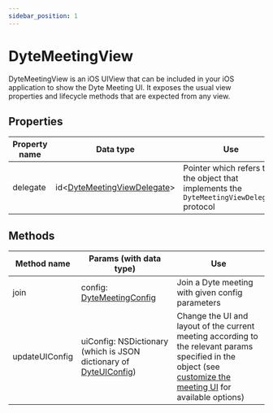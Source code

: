 ```yaml
---
sidebar_position: 1
---
```


# DyteMeetingView

DyteMeetingView is an iOS UIView that can be included in your iOS application to show the Dyte Meeting UI. It exposes the usual view properties and lifecycle methods that are expected from any view.

## Properties

| Property name | Data type                                             | Use                                                                                       |
| ------------- | ----------------------------------------------------- | ----------------------------------------------------------------------------------------- |
| delegate      | id<[DyteMeetingViewDelegate](./dyte-meeting-events)\> | Pointer which refers to the object that implements the `DyteMeetingViewDelegate` protocol |

## Methods

| Method name    | Params (with data type)                                                               | Use                                                                                                                                                                                        |
| -------------- | ------------------------------------------------------------------------------------- | ------------------------------------------------------------------------------------------------------------------------------------------------------------------------------------------ |
| join           | config: [DyteMeetingConfig](./connection-config)                                      | Join a Dyte meeting with given config parameters                                                                                                                                           |
| updateUIConfig | uiConfig: NSDictionary (which is JSON dictionary of [DyteUIConfig](./dyte-ui-config)) | Change the UI and layout of the current meeting according to the relevant params specified in the object (see [customize the meeting UI](./../customize-meeting-ui) for available options) |
